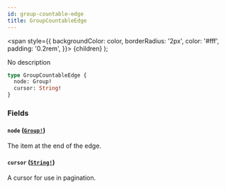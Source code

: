 ```yaml
---
id: group-countable-edge
title: GroupCountableEdge
---
```


<span
style={{
      backgroundColor: color,
      borderRadius: '2px',
      color: '#fff',
      padding: '0.2rem',
    }}>
{children}
</span>
);

No description

```graphql
type GroupCountableEdge {
  node: Group!
  cursor: String!
}
```

### Fields

#### `node` ([`Group!`](/api-reference/objects/group.mdx))

The item at the end of the edge.

#### `cursor` ([`String!`](/api-reference/scalars/string.mdx))

A cursor for use in pagination.
